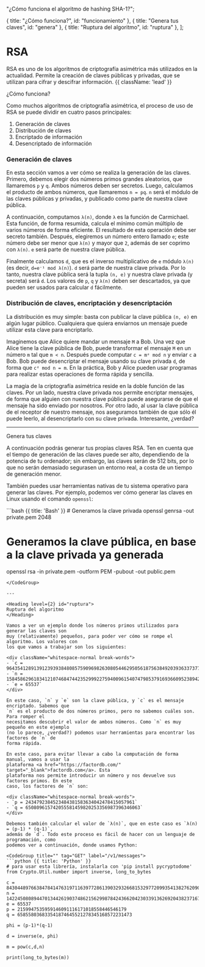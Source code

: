 
  "¿Cómo funciona el algoritmo de hashing SHA-1?";

  { title: "¿Cómo funciona?", id: "funcionamiento" },
  { title: "Genera tus claves", id: "genera" },
  { title: "Ruptura del algoritmo", id: "ruptura" },
];

# RSA
RSA es uno de los algoritmos de criptografía asimétrica más utilizados en la actualidad.
Permite la creación de claves públicas y privadas, que se utilizan para cifrar y descifrar
información. {{ className: 'lead' }}

<Heading level={2} id="funcionamiento">
  ¿Cómo funciona?
</Heading>

Como muchos algoritmos de criptografía asimétrica, el proceso de uso de RSA se puede
dividir en cuatro pasos principales:

1. Generación de claves
2. Distribución de claves
3. Encriptado de información
4. Desencriptado de información

### Generación de claves

En esta sección vamos a ver cómo se realiza la generación de las claves. Primero, debemos
elegir dos números primos grandes aleatorios, que llamaremos `p` y `q`. Ambos números
deben ser secretos. Luego, calculamos el producto de ambos números, que llamaremos
`n = pq`. `n` será el módulo de las claves públicas y privadas, y publicado como parte de
nuestra clave pública.

A continuación, computamos `λ(n)`, donde `λ` es la función de Carmichael. Esta función, de
forma resumida, calcula el mínimo común múltiplo de varios números de forma eficiente. El
resultado de esta operación debe ser secreto también. Después, elegiremos un número entero
llamado `e`; este número debe ser menor que `λ(n)` y mayor que `2`, además de ser coprimo
con `λ(n)`. `e` será parte de nuestra clave pública.

Finalmente calculamos `d`, que es el inverso multiplicativo de `e` módulo `λ(n)` (es
decir, `d=e⁻¹ mod λ(n)`). `d` será parte de nuestra clave privada. Por lo tanto, nuestra
clave pública será la tupla `(n, e)` y nuestra clave privada (y secreta) será `d`. Los
valores de `p`, `q` y `λ(n)` deben ser descartados, ya que pueden ser usados para calcular
`d` fácilmente.

### Distribución de claves, encriptación y desencriptación
La distribución es muy simple: basta con publicar la clave pública `(n, e)` en algún lugar
público. Cualquiera que quiera enviarnos un mensaje puede utilizar esta clave para
encriptarlo.

Imaginemos que Alice quiere mandar un mensaje `M` a Bob. Una vez que Alice tiene la clave
pública de Bob, puede transformar el mensaje `M` en un número `m` tal que `m < n`. Después
puede computar `c = mᵉ mod n` y enviar `c` a Bob. Bob puede desencriptar el mensaje usando
su clave privada `d`, de forma que `cᵈ mod n = m`. En la práctica, Bob y Alice pueden usar
programas para realizar estas operaciones de forma rápida y sencilla.

La magia de la criptografía asimétrica reside en la doble función de las claves. Por un
lado, nuestra clave privada nos permite encriptar mensajes, de forma que alguien con
nuestra clave pública puede asegurarse de que el mensaje ha sido enviado por nosotros. Por
otro lado, al usar la clave pública de el receptor de nuestro mensaje, nos aseguramos
también de que sólo él puede leerlo, al desencriptarlo con su clave privada. Interesante,
¿verdad?

---

<Heading level={2} id="genera">
  Genera tus claves
</Heading>

A continuación podrás generar tus propias claves RSA. Ten en cuenta que el tiempo de
generación de las claves puede ser alto, dependiendo de la potencia de tu ordenador; sin
embargo, las claves serán de 512 bits, por lo que no serán demasiado segurasen un entorno
real, a costa de un tiempo de generación menor.

<RSAKeyGen />

También puedes usar herramientas nativas de tu sistema operativo para generar las claves.
Por ejemplo, podemos ver cómo generar las claves en Linux usando el comando `openssl`:

<CodeGroup>
  ```bash {{ title: 'Bash' }}
  # Generamos la clave privada
  openssl genrsa -out private.pem 2048

  # Generamos la clave pública, en base a la clave privada ya generada
  openssl rsa -in private.pem -outform PEM -pubout -out public.pem
  ```
</CodeGroup>

---

<Heading level={2} id="ruptura">
  Ruptura del algoritmo
</Heading>

Vamos a ver un ejemplo donde los números primos utilizados para generar las claves son
muy (relativamente) pequeños, para poder ver cómo se rompe el algoritmo. Los valores con
los que vamos a trabajar son los siguientes:

<div className="whitespace-normal break-words">
- `c = 964354128913912393938480857590969826308054462950561875638492039363373779803642185`
- `n = 1584586296183412107468474423529992275940096154074798537916936609523894209759157543`
- `e = 65537`
</div>

En este caso, `n` y `e` son la clave pública, y `c` es el mensaje encriptado. Sabemos que
`n` es el producto de dos números primos, pero no sabemos cuáles son. Para romper el
necesitamos descubrir el valor de ambos números. Como `n` es muy pequeño en este ejemplo
(no lo parece, ¿verdad?) podemos usar herramientas para encontrar los factores de `n` de
forma rápida.

En este caso, para evitar llevar a cabo la computación de forma manual, vamos a usar la
plataforma <a href="https://factordb.com/" target="_blank">factordb.com</a>. Esta
plataforma nos permite introducir un número y nos devuelve sus factores primos. En este
caso, los factores de `n` son:

<div className="whitespace-normal break-words">
- `p = 2434792384523484381583634042478415057961`
- `q = 650809615742055581459820253356987396346063`
</div>

Debemos también calcular el valor de `λ(n)`, que en este caso es `λ(n) = (p-1) * (q-1)`,
además de `d`. Todo este proceso es fácil de hacer con un lenguaje de programación, como
podemos ver a continuación, donde usamos Python:

<CodeGroup title="" tag="GET" label="/v1/messages">
  ```python {{ title: 'Python' }}
  # para usar esta librería, instalarla con 'pip install pycryptodome'
  from Crypto.Util.number import inverse, long_to_bytes

  c = 843044897663847841476319711639772861390329326681532977209935413827620909782846667
  n = 1422450808944701344261903748621562998784243662042303391362692043823716783771691667
  e = 65537
  p = 2159947535959146091116171018558446546179
  q = 658558036833541874645521278345168572231473

  phi = (p-1)*(q-1)

  d = inverse(e, phi)

  m = pow(c,d,n)

  print(long_to_bytes(m))
  ```
</CodeGroup>


